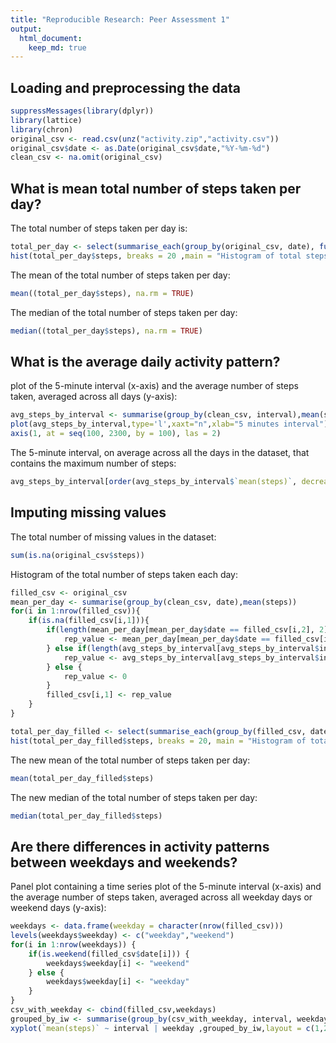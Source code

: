 ```yaml
---
title: "Reproducible Research: Peer Assessment 1"
output: 
  html_document:
    keep_md: true
---
```



## Loading and preprocessing the data
```r
suppressMessages(library(dplyr))
library(lattice)
library(chron)
original_csv <- read.csv(unz("activity.zip","activity.csv"))
original_csv$date <- as.Date(original_csv$date,"%Y-%m-%d")
clean_csv <- na.omit(original_csv)
```

## What is mean total number of steps taken per day?
The total number of steps taken per day is:
```r
total_per_day <- select(summarise_each(group_by(original_csv, date), funs(sum)),date,steps)
hist(total_per_day$steps, breaks = 20 ,main = "Histogram of total steps per day", xlab = "total steps per day")
```

The mean of the total number of steps taken per day:
```r
mean((total_per_day$steps), na.rm = TRUE)
```

The median of the total number of steps taken per day:
```r
median((total_per_day$steps), na.rm = TRUE)
```


## What is the average daily activity pattern?

plot of the 5-minute interval (x-axis) and the average number of steps taken, averaged across all days (y-axis):
```r
avg_steps_by_interval <- summarise(group_by(clean_csv, interval),mean(steps))
plot(avg_steps_by_interval,type='l',xaxt="n",xlab="5 minutes interval")
axis(1, at = seq(100, 2300, by = 100), las = 2)
```

The 5-minute interval, on average across all the days in the dataset, that contains the maximum number of steps:
```r
avg_steps_by_interval[order(avg_steps_by_interval$`mean(steps)`, decreasing = T),][1,]$interval
```


## Imputing missing values

The total number of missing values in the dataset:
```r
sum(is.na(original_csv$steps))
```

Histogram of the total number of steps taken each day:
```r
filled_csv <- original_csv
mean_per_day <- summarise(group_by(clean_csv, date),mean(steps))
for(i in 1:nrow(filled_csv)){
    if(is.na(filled_csv[i,1])){
        if(length(mean_per_day[mean_per_day$date == filled_csv[i,2], 2][[1]]) == 1){
            rep_value <- mean_per_day[mean_per_day$date == filled_csv[i,2], 2][[1]]
        } else if(length(avg_steps_by_interval[avg_steps_by_interval$interval == filled_csv[i,3], 2][[1]]) == 1) {
            rep_value <- avg_steps_by_interval[avg_steps_by_interval$interval == filled_csv[i,3], 2][[1]]
        } else {
            rep_value <- 0
        }
        filled_csv[i,1] <- rep_value
    }  
}

total_per_day_filled <- select(summarise_each(group_by(filled_csv, date), funs(sum)),date,steps)
hist(total_per_day_filled$steps, breaks = 20, main = "Histogram of total steps per day with filled data", xlab = "total steps per day")
```

The new mean of the total number of steps taken per day:
```r
mean(total_per_day_filled$steps)
```

The new median of the total number of steps taken per day:
```r
median(total_per_day_filled$steps)
```

## Are there differences in activity patterns between weekdays and weekends?

Panel plot containing a time series plot of the 5-minute interval (x-axis) and the average number of steps taken, 
averaged across all weekday days or weekend days (y-axis):
```r
weekdays <- data.frame(weekday = character(nrow(filled_csv)))
levels(weekdays$weekday) <- c("weekday","weekend")
for(i in 1:nrow(weekdays)) {
    if(is.weekend(filled_csv$date[i])) {
        weekdays$weekday[i] <- "weekend"
    } else {
        weekdays$weekday[i] <- "weekday"
    }
}
csv_with_weekday <- cbind(filled_csv,weekdays)
grouped_by_iw <- summarise(group_by(csv_with_weekday, interval, weekday),mean(steps))
xyplot(`mean(steps)` ~ interval | weekday ,grouped_by_iw,layout = c(1,2),type = 'l')
```
